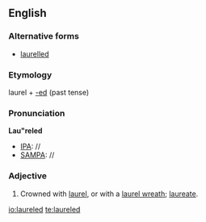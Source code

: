 ==English==

===Alternative forms===
* [[laurelled]]

===Etymology===
laurel + [[-ed]] (past tense)

===Pronunciation===
'''Lau"reled'''
* [[IPA]]: //
* [[SAMPA]]: //

===Adjective===
{{infl|en|adjective}}

# Crowned with [[laurel]], or with a [[laurel wreath]]; [[laureate]].

[[io:laureled]]
[[te:laureled]]